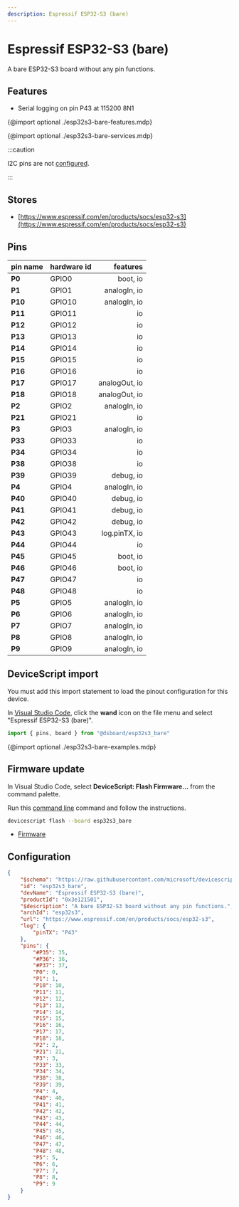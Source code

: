 ```yaml
---
description: Espressif ESP32-S3 (bare)
---
```

# Espressif ESP32-S3 (bare)


A bare ESP32-S3 board without any pin functions.


## Features

-  Serial logging on pin P43 at 115200 8N1

{@import optional ./esp32s3-bare-features.mdp}


{@import optional ./esp32s3-bare-services.mdp}


:::caution

I2C pins are not [configured](/developer/board-configuration).

:::


## Stores

-  [https://www.espressif.com/en/products/socs/esp32-s3](https://www.espressif.com/en/products/socs/esp32-s3)

## Pins

| pin name | hardware id | features |
|:---------|:------------|---------:|
| **P0** |  GPIO0 |  boot,  io |
| **P1** |  GPIO1 |  analogIn,  io |
| **P10** |  GPIO10 |  analogIn,  io |
| **P11** |  GPIO11 |  io |
| **P12** |  GPIO12 |  io |
| **P13** |  GPIO13 |  io |
| **P14** |  GPIO14 |  io |
| **P15** |  GPIO15 |  io |
| **P16** |  GPIO16 |  io |
| **P17** |  GPIO17 |  analogOut,  io |
| **P18** |  GPIO18 |  analogOut,  io |
| **P2** |  GPIO2 |  analogIn,  io |
| **P21** |  GPIO21 |  io |
| **P3** |  GPIO3 |  analogIn,  io |
| **P33** |  GPIO33 |  io |
| **P34** |  GPIO34 |  io |
| **P38** |  GPIO38 |  io |
| **P39** |  GPIO39 |  debug,  io |
| **P4** |  GPIO4 |  analogIn,  io |
| **P40** |  GPIO40 |  debug,  io |
| **P41** |  GPIO41 |  debug,  io |
| **P42** |  GPIO42 |  debug,  io |
| **P43** |  GPIO43 |  log.pinTX,  io |
| **P44** |  GPIO44 |  io |
| **P45** |  GPIO45 |  boot,  io |
| **P46** |  GPIO46 |  boot,  io |
| **P47** |  GPIO47 |  io |
| **P48** |  GPIO48 |  io |
| **P5** |  GPIO5 |  analogIn,  io |
| **P6** |  GPIO6 |  analogIn,  io |
| **P7** |  GPIO7 |  analogIn,  io |
| **P8** |  GPIO8 |  analogIn,  io |
| **P9** |  GPIO9 |  analogIn,  io |



## DeviceScript import


You must add this import statement to load 
the pinout configuration for this device.

In [Visual Studio Code](/getting-started/vscode),
click the **wand** icon on the file menu and 
select "Espressif ESP32-S3 (bare)".

```ts
import { pins, board } from "@dsboard/esp32s3_bare"
```

{@import optional ./esp32s3-bare-examples.mdp}

## Firmware update

In Visual Studio Code,
select **DeviceScript: Flash Firmware...** from the command palette.
        
Run this [command line](/api/cli) command and follow the instructions.

```bash
devicescript flash --board esp32s3_bare
```


- [Firmware](https://github.com/microsoft/devicescript-esp32/releases/latest/download/devicescript-esp32s3-esp32s3_bare-0x0.bin)

## Configuration

```json title="esp32s3_bare.json"
{
    "$schema": "https://raw.githubusercontent.com/microsoft/devicescript-esp32/main/boards/esp32deviceconfig.schema.json",
    "id": "esp32s3_bare",
    "devName": "Espressif ESP32-S3 (bare)",
    "productId": "0x3e121501",
    "$description": "A bare ESP32-S3 board without any pin functions.",
    "archId": "esp32s3",
    "url": "https://www.espressif.com/en/products/socs/esp32-s3",
    "log": {
        "pinTX": "P43"
    },
    "pins": {
        "#P35": 35,
        "#P36": 36,
        "#P37": 37,
        "P0": 0,
        "P1": 1,
        "P10": 10,
        "P11": 11,
        "P12": 12,
        "P13": 13,
        "P14": 14,
        "P15": 15,
        "P16": 16,
        "P17": 17,
        "P18": 18,
        "P2": 2,
        "P21": 21,
        "P3": 3,
        "P33": 33,
        "P34": 34,
        "P38": 38,
        "P39": 39,
        "P4": 4,
        "P40": 40,
        "P41": 41,
        "P42": 42,
        "P43": 43,
        "P44": 44,
        "P45": 45,
        "P46": 46,
        "P47": 47,
        "P48": 48,
        "P5": 5,
        "P6": 6,
        "P7": 7,
        "P8": 8,
        "P9": 9
    }
}
```
